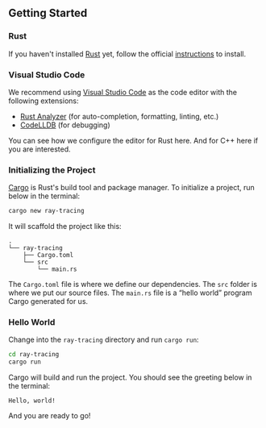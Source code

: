
## Getting Started

<Steps>

### Rust

If you haven't installed [Rust](https://www.rust-lang.org/) yet, follow the official [instructions](https://www.rust-lang.org/tools/install) to install.

### Visual Studio Code

We recommend using [Visual Studio Code](https://code.visualstudio.com/) as the code editor with the following extensions:

-   [Rust Analyzer](https://marketplace.visualstudio.com/items?itemName=rust-lang.rust-analyzer) (for auto-completion, formatting, linting, etc.)
-   [CodeLLDB](https://marketplace.visualstudio.com/items?itemName=vadimcn.vscode-lldb) (for debugging)

You can see how we configure the editor for Rust here. And for C++ here if you are interested.

### Initializing the Project

[Cargo](https://doc.rust-lang.org/book/ch01-03-hello-cargo.html) is Rust's build tool and package manager. To initialize a project, run below in the terminal:

```sh
cargo new ray-tracing
```

It will scaffold the project like this:

```
.
└── ray-tracing
    ├── Cargo.toml
    └── src
        └── main.rs
```

The `Cargo.toml` file is where we define our dependencies. The `src` folder is where we put our source files. The `main.rs` file is a “hello world” program Cargo generated for us.

### Hello World

Change into the `ray-tracing` directory and run `cargo run`:

```sh
cd ray-tracing
cargo run
```

Cargo will build and run the project. You should see the greeting below in the terminal:

```
Hello, world!
```

And you are ready to go!

</Steps>
